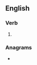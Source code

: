 ==English==

===Verb===
{{head|en|verb form}}

# {{present participle of|inwreathe|lang=en|nocat=1}}

===Anagrams===
* {{anagrams|en|a=aeghiinnrtw|wearing thin}}
